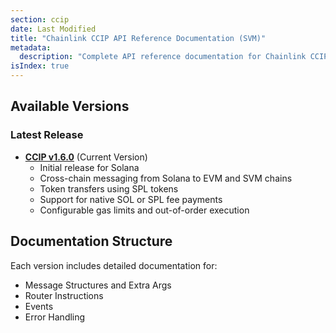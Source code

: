 ```yaml
---
section: ccip
date: Last Modified
title: "Chainlink CCIP API Reference Documentation (SVM)"
metadata:
  description: "Complete API reference documentation for Chainlink CCIP on Solana. Includes message structures, router functionality, events, and error handling."
isIndex: true
---
```



## Available Versions

### Latest Release

- **[CCIP v1.6.0](/ccip/api-reference/svm/v1.6.0)** (Current Version)
  - Initial release for Solana
  - Cross-chain messaging from Solana to EVM and SVM chains
  - Token transfers using SPL tokens
  - Support for native SOL or SPL fee payments
  - Configurable gas limits and out-of-order execution

## Documentation Structure

Each version includes detailed documentation for:

- Message Structures and Extra Args
- Router Instructions
- Events
- Error Handling
